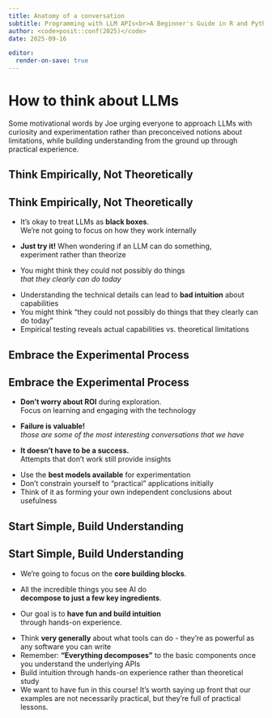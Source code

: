 ```yaml
---
title: Anatomy of a conversation
subtitle: Programming with LLM APIs<br>A Beginner's Guide in R and Python
author: <code>posit::conf(2025)</code>
date: 2025-09-16

editor:
  render-on-save: true
---
```


# How to think about LLMs {.dark-blue background-image="assets/retro-mac.jpg" background-size="cover" background-position="bottom left"}

::: notes
Some motivational words by Joe urging everyone to approach LLMs with curiosity and experimentation rather than preconceived notions about limitations, while building understanding from the ground up through practical experience.
:::

## Think Empirically, Not Theoretically {.center}

## Think Empirically, Not Theoretically

- It's okay to treat LLMs as **black boxes**. \
  We're not going to focus on how they work internally

- **Just try it!** When wondering if an LLM can do something,\
  experiment rather than theorize

- You might think they could not possibly do things\
  _that they clearly can do today_

::: notes
- Understanding the technical details can lead to **bad intuition** about capabilities
- You might think "they could not possibly do things that they clearly can do today"
- Empirical testing reveals actual capabilities vs. theoretical limitations
:::

## Embrace the Experimental Process {.center}

## Embrace the Experimental Process

- **Don't worry about ROI** during exploration. \
  Focus on learning and engaging with the technology

- **Failure is valuable!** \
  _those are some of the most interesting conversations that we have_

- **It doesn't have to be a success.** \
  Attempts that don't work still provide insights

::: notes
- Use the **best models available** for experimentation
- Don't constrain yourself to "practical" applications initially
- Think of it as forming your own independent conclusions about usefulness
:::

## Start Simple, Build Understanding {.center}

## Start Simple, Build Understanding

- We're going to focus on the **core building blocks**.

- All the incredible things you see AI do \
  **decompose to just a few key ingredients**.

- Our goal is to **have fun and build intuition** \
  through hands-on experience.

::: notes
- Think **very generally** about what tools can do - they're as powerful as any software you can write
- Remember: **"Everything decomposes"** to the basic components once you understand the underlying APIs
- Build intuition through hands-on experience rather than theoretical study
- We want to have fun in this course! It's worth saying up front that our examples are not necessarily practical, but they're full of practical lessons.
:::
